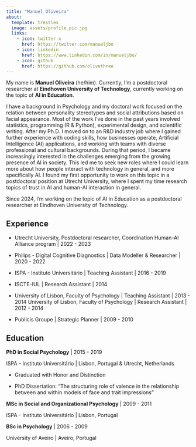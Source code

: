 ```yaml
---
title: "Manuel Oliveira"
about:
  template: trestles
  image: assets/profile_pic.jpg
  links:
    - icon: twitter-x
      href: https://twitter.com/manueljbo
    - icon: linkedin
      href: https://www.linkedin.com/in/manueljbo/
    - icon: github
      href: https://github.com/olivethree
---
```


My name is **Manuel Oliveira** (he/him). Currently, I'm a postdoctoral researcher at **Eindhoven University of Technology**, currently working on the topic of **AI in Education**.

I have a background in Psychology and my doctoral work focused on the relation between personality stereotypes and social attributions based on facial appearance. Most of the work I've done in the past years involved statistics, programming (R & Python), experimental design, and scientific writing. After my Ph.D. I moved on to an R&D industry job where I gained further experience with coding skills, how businesses operate, Artificial Intelligence (AI) applications, and working with teams with diverse professional and cultural backgrounds. During that period, I became increasingly interested in the challenges emerging from the growing presence of AI in society. This led me to seek new roles where I could learn more about how people interact with technology in general, and more specifically AI. I found my first opportunity to work on this topic in a postdoctoral position at Utrecht University, where I spent my time research topics of trust in AI and human-AI interaction in general.

Since 2024, I'm working on the topic of AI in Education as a postdoctoral researcher at Eindhoven University of Technology.

## Experience

-   Utrecht University, Postdoctoral researcher, Coordination Human-AI Alliance program \| 2022 - 2023

-   Philips - Digital Cognitive Diagnostics \| Data Modeller & Researcher \| 2020 - 2022

-   ISPA - Instituto Universitário \| Teaching Assistant \| 2016 - 2019

-   ISCTE-IUL \| Research Assistant \| 2014

-   University of Lisbon, Faculty of Psychology \| Teaching Assistant \| 2013 - 2014 University of Lisbon, Faculty of Psychology \| Research Assistant \| 2012 - 2014

-   Publicis Groupe \| Strategic Planner \| 2009 - 2010

## Education

**PhD in Social Psychology** \| 2015 - 2019

ISPA - Instituto Universitário \| Lisbon, Portugal & Utrecht, Netherlands

-   Graduated with Honor and Distinction

-   PhD Dissertation: "The structuring role of valence in the relationship between and within models of face and trait impressions"

**MSc in Social and Organizational Psychology** \| 2009 - 2011

ISPA - Instituto Universitário \| Lisbon, Portugal

**BSc in Psychology** \| 2006 - 2009

University of Aveiro \| Aveiro, Portugal

## 
